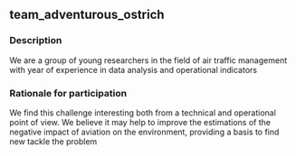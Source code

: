 ## team_adventurous_ostrich

### Description
We are a group of young researchers in the field of air traffic management with year of experience in data analysis and operational indicators

### Rationale for participation
We find this challenge interesting both from a technical and operational point of view.  We believe it may help to improve the estimations of the negative impact of aviation on the environment, providing a basis to find new tackle the problem

